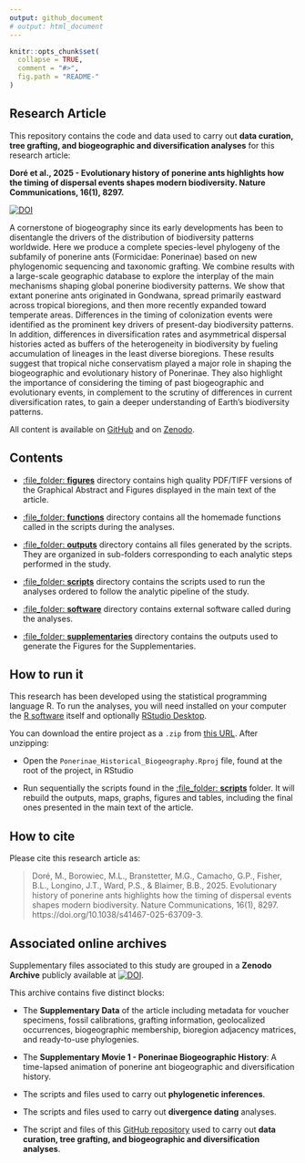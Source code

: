 ```yaml
---
output: github_document
# output: html_document
---
```


<!-- README.md is generated from README.Rmd. Please edit that file -->

```r
knitr::opts_chunk$set(
  collapse = TRUE,
  comment = "#>",
  fig.path = "README-"
)
```

## Research Article

This repository contains the code and data used to carry out __data curation, tree grafting, and biogeographic and diversification analyses__ for this research article:

__Doré et al., 2025 - Evolutionary history of ponerine ants highlights how the timing of dispersal events shapes modern biodiversity. Nature Communications, 16(1), 8297.__

[![DOI](https://zenodo.org/badge/DOI/10.1038/s41467-025-63709-3.svg)](https://doi.org/10.1038/s41467-025-63709-3)

   A cornerstone of biogeography since its early developments has been to disentangle the drivers of the distribution of biodiversity patterns worldwide. Here we produce a complete species-level phylogeny of the subfamily of ponerine ants (Formicidae: Ponerinae) based on new phylogenomic sequencing and taxonomic grafting. We combine results with a large-scale geographic database to explore the interplay of the main mechanisms shaping global ponerine biodiversity patterns. We show that extant ponerine ants originated in Gondwana, spread primarily eastward across tropical bioregions, and then more recently expanded toward temperate areas. Differences in the timing of colonization events were identified as the prominent key drivers of present-day biodiversity patterns. In addition, differences in diversification rates and asymmetrical dispersal histories acted as buffers of the heterogeneity in biodiversity by fueling accumulation of lineages in the least diverse bioregions. These results suggest that tropical niche conservatism played a major role in shaping the biogeographic and evolutionary history of Ponerinae. They also highlight the importance of considering the timing of past biogeographic and evolutionary events, in complement to the scrutiny of differences in current diversification rates, to gain a deeper understanding of Earth’s biodiversity patterns.   

All content is available on [GitHub](https://github.com/MaelDore/Ponerinae_Historical_Biogeography) and on [Zenodo](https://doi.org/10.5281/zenodo.14216556).


## Contents

 - [:file_folder: **figures**](figures/) directory contains high quality PDF/TIFF versions of the Graphical Abstract and Figures displayed in the main text of the article.
 
 - [:file_folder: **functions**](functions/) directory contains all the homemade functions called in the scripts during the analyses.

 - [:file\_folder: **outputs**](outputs/) directory contains all files generated by the scripts. They are organized in sub-folders corresponding to each analytic steps performed in the study.
 
 - [:file\_folder: **scripts**](scripts/) directory contains the scripts used to run the analyses ordered to follow the analytic pipeline of the study.
 
 - [:file\_folder: **software**](software/) directory contains external software called during the analyses.
 
 - [:file\_folder: **supplementaries**](supplementaries/) directory contains the outputs used to generate the Figures for the Supplementaries.
 

## How to run it

This research has been developed using the statistical programming
language R. To run the analyses, you will need
installed on your computer the [R software](https://cloud.r-project.org/)
itself and optionally [RStudio Desktop](https://rstudio.com/products/rstudio/download/).

You can download the entire project as a `.zip` from [this URL](https://github.com/MaelDore/Ponerinae_Historical_Biogeography/zipball/master/). After unzipping:
  
  - Open the `Ponerinae_Historical_Biogeography.Rproj` file, found at the root of the project, in RStudio

  - Run sequentially the scripts found in the [:file\_folder: **scripts**](scripts/) folder. It will rebuild the outputs, maps, graphs, figures and tables, including the final ones presented in the main text of the article.


## How to cite

Please cite this research article as:
  
> Doré, M., Borowiec, M.L., Branstetter, M.G., Camacho, G.P., Fisher, B.L., Longino, J.T., Ward, P.S., & Blaimer, B.B., 2025. Evolutionary history of ponerine ants highlights how the timing of dispersal events shapes modern biodiversity. Nature Communications, 16(1), 8297. https://doi.org/10.1038/s41467-025-63709-3.


## Associated online archives

Supplementary files associated to this study are grouped in a __Zenodo Archive__ publicly available at [![DOI](https://zenodo.org/badge/DOI/10.5281/zenodo.14216556.svg)](https://doi.org/10.5281/zenodo.14216556).

This archive contains five distinct blocks:

  - The __Supplementary Data__ of the article including metadata for voucher specimens, fossil calibrations, grafting information, geolocalized occurrences, biogeographic membership, bioregion adjacency matrices, and ready-to-use phylogenies.
  
  - The __Supplementary Movie 1 - Ponerinae Biogeographic History__: A time-lapsed animation of ponerine ant biogeographic and diversification history.
  
  - The scripts and files used to carry out __phylogenetic inferences__.
  
  - The scripts and files used to carry out __divergence dating__ analyses.
  
  - The script and files of this [GitHub repository](https://github.com/MaelDore/Ponerinae_Historical_Biogeography) used to carry out __data curation, tree grafting, and biogeographic and diversification analyses__.
  
  


